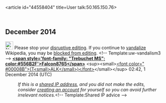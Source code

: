 <article id="44558404" title=User talk:50.165.150.76>
	<talkpage id="44558404" title="User talk:50.165.150.76">
== December 2014 ==
[[File:Nuvola apps important.svg|25px|alt=Warning icon]] Please stop your [[Wikipedia:Disruptive editing|disruptive editing]]. If you continue to [[Wikipedia:Vandalism|vandalize]] Wikipedia, you may be [[Wikipedia:Blocking policy|blocked from editing]]. &lt;!-- Template:uw-vandalism3 --&gt; '''[[User:Falcon8765|&lt;span style='font-family: &quot;Trebuchet MS&quot;; color:#556B2F'&gt;Falcon8765&lt;/span&gt;]]''' &lt;sup&gt;&lt;small&gt;[[User talk:Falcon8765|&lt;font color=&quot;	#00008B&quot;&gt;(T&lt;small&gt;ALK&lt;/small&gt;)&lt;/font&gt;]]&lt;/small&gt;&lt;/sup&gt; 02:42, 1 December 2014 (UTC)
:''If this is a [[Network address translation|shared IP address]], and you did not make the edits, consider [[Wikipedia:Why create an account?|creating an account]] for yourself so you can avoid further irrelevant notices.''&lt;!-- Template:Shared IP advice --&gt;
	</talkpage>
</article>